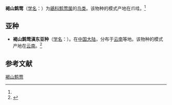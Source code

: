 {{Speciesbox
| name = 褐山鹪莺
| status = 
| status_system = 
| image = 
| genus = Prinia
| species = polychroa
| authority = (Temminck)<ref name='id3750'>{{cite web| url =http://www.bioinfo.cn/db05/BjdwSpecies.php?action=view&id=3750| title =褐山鹪莺| work =《中国动物物种编目数据库》| publisher =中国科学院微生物研究所| author =中国科学院动物研究所| accessdate =2009-04-04| deadurl =yes| archiveurl =https://web.archive.org/web/20160305052158/http://www.bioinfo.cn/db05/BjdwSpecies.php?action=view&id=3750| archivedate =2016-03-05| df =}}</ref>
}}

'''褐山鹪莺'''（[[学名|学名]]：{{lang|la|''Prinia polychroa''}}）为[[鶲科|鶲科]][[鹪莺属|鹪莺属]]的[[鸟类|鸟类]]。该物种的模式产地在爪哇。<ref name='id3750'/>

==亚种==
*'''褐山鹪莺滇东亚种'''（[[学名|学名]]：{{lang|la|''Prinia polychroa bangsi''}}）。在[[中国大陆|中国大陆]]，分布于[[云南|云南]]等地。该物种的模式产地在[[云南|云南]]。<ref name='id3751'>{{cite web| url =http://www.bioinfo.cn/db05/BjdwSpecies.php?action=view&id=3751| title =褐山鹪莺滇东亚种| work =《中国动物物种编目数据库》| publisher =中国科学院微生物研究所| author =中国科学院动物研究所| accessdate =2009-04-04| deadurl =yes| archiveurl =https://web.archive.org/web/20160305031114/http://www.bioinfo.cn/db05/BjdwSpecies.php?action=view&id=3751| archivedate =2016-03-05| df =}}</ref>

== 参考文献 ==
{{reflist}}
{{Taxonbar|from=Q73703}}

[[Category:鹪莺属|褐山鹪莺]]


{{雀形目小作品}}